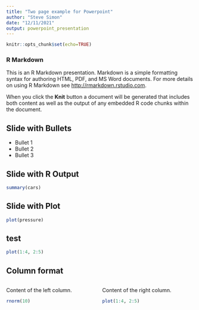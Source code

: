```yaml
---
title: "Two page example for Powerpoint"
author: "Steve Simon"
date: "12/11/2021"
output: powerpoint_presentation
---
```


```r
knitr::opts_chunk$set(echo=TRUE)
```

### R Markdown

This is an R Markdown presentation. Markdown is a simple formatting syntax for authoring HTML, PDF, and MS Word documents. For more details on using R Markdown see <http://rmarkdown.rstudio.com>.

When you click the **Knit** button a document will be generated that includes both content as well as the output of any embedded R code chunks within the document.

## Slide with Bullets

- Bullet 1
- Bullet 2
- Bullet 3

## Slide with R Output

```r
summary(cars)
```

## Slide with Plot

```r
plot(pressure)
```

## test

```r
plot(1:4, 2:5)
```

## Column format

:::::: {.columns}
::: {.column}
Content of the left column.

```r
rnorm(10)
```
:::

::: {.column}
Content of the right column.

```r
plot(1:4, 2:5)
```

:::
::::::